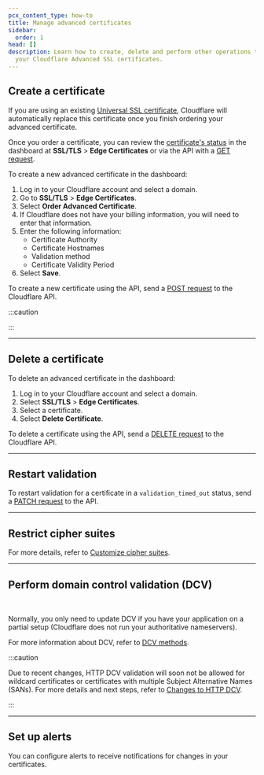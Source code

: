 ```yaml
---
pcx_content_type: how-to
title: Manage advanced certificates
sidebar:
  order: 1
head: []
description: Learn how to create, delete and perform other operations to manage
  your Cloudflare Advanced SSL certificates.
---
```



## Create a certificate

If you are using an existing [Universal SSL certificate](/ssl/edge-certificates/universal-ssl/), Cloudflare will automatically replace this certificate once you finish ordering your advanced certificate.

Once you order a certificate, you can review the [certificate's status](/ssl/reference/certificate-statuses/) in the dashboard at **SSL/TLS** > **Edge Certificates** or via the API with a [GET request](/api/operations/certificate-packs-list-certificate-packs).

<Tabs syncKey="dashPlusAPI"> <TabItem label="Dashboard">

To create a new advanced certificate in the dashboard:

1. Log in to your Cloudflare account and select a domain.
2. Go to **SSL/TLS** > **Edge Certificates**.
3. Select **Order Advanced Certificate**.
4. If Cloudflare does not have your billing information, you will need to enter that information.
5. Enter the following information:
   - Certificate Authority
   - Certificate Hostnames
   - Validation method
   - Certificate Validity Period
6. Select **Save**.

</TabItem> <TabItem label="API">

To create a new certificate using the API, send a [POST request](/api/operations/certificate-packs-order-advanced-certificate-manager-certificate-pack) to the Cloudflare API.

</TabItem> </Tabs>

:::caution

<Render file="acm-ca-hostnames-conditions" />

:::

---

## Delete a certificate

<Tabs syncKey="dashPlusAPI"> <TabItem label="Dashboard">

To delete an advanced certificate in the dashboard:

1. Log in to your Cloudflare account and select a domain.
2. Select **SSL/TLS** > **Edge Certificates**.
3. Select a certificate.
4. Select **Delete Certificate**.

</TabItem> <TabItem label="API">

To delete a certificate using the API, send a [DELETE request](/api/operations/certificate-packs-delete-advanced-certificate-manager-certificate-pack) to the Cloudflare API.

</TabItem> </Tabs>

---

## Restart validation

To restart validation for a certificate in a `validation_timed_out` status, send a [PATCH request](/api/operations/certificate-packs-restart-validation-for-advanced-certificate-manager-certificate-pack) to the API.

---

## Restrict cipher suites

<Render file="cipher-suites-definition" />

For more details, refer to [Customize cipher suites](/ssl/edge-certificates/additional-options/cipher-suites/customize-cipher-suites/).

---

## Perform domain control validation (DCV)

<Render file="dcv-definition" /> <br />

Normally, you only need to update DCV if you have your application on a partial setup (Cloudflare does not run your authoritative nameservers).

For more information about DCV, refer to [DCV methods](/ssl/edge-certificates/changing-dcv-method/).

:::caution

Due to recent changes, HTTP DCV validation will soon not be allowed for wildcard certificates or certificates with multiple Subject Alternative Names (SANs). For more details and next steps, refer to [Changes to HTTP DCV](/ssl/reference/migration-guides/dcv-update/).

:::

---

## Set up alerts

You can configure alerts to receive notifications for changes in your certificates.

<AvailableNotifications
	product="SSL/TLS"
	notificationFilter="Advanced Certificate Alert"
/>

<Render file="get-started" product="notifications" />
